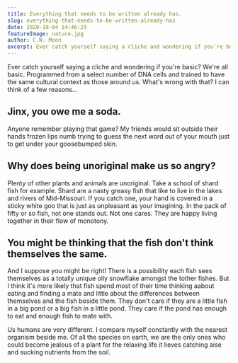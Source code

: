 ```yaml
---
title: Everything that needs to be written already has.
slug: everything-that-needs-to-be-written-already-has
date: 2020-10-04 14:46:23
featureImage: nature.jpg
author: C.W. Moon
excerpt: Ever catch yourself saying a cliche and wondering if you're basic?  We're all basic. Programmed from a select number of DNA cells and trained to have the same cultural context as those around us. What's wrong with that? I can think of a few reasons...
---
```


Ever catch yourself saying a cliche and wondering if you're basic?  We're all basic. Programmed from a select number of DNA cells and trained to have the same cultural context as those around us. What's wrong with that? 
I can think of a few reasons...

## Jinx, you owe me a soda.

Anyone remember playing that game? My friends would sit outside their hands frozen lips numb trying to guess the next word out of your mouth just to get under your goosebumped skin. 

## Why does being unoriginal make us so angry?

Plenty of other plants and animals are unoriginal.  Take a school of shard fish for example.  Shard are a nasty greasy fish that like to live in the lakes and rivers of Mid-Missouri.  If you catch one, your hand is covered in a sticky white goo that is just as unpleasant as your imagining. In the pack of fifty or so fish, not one stands out.  Not one cares.  They are happy living together in their flow of monotony.

## You might be thinking that the fish don't think themselves the same.

And I suppose you might be right!  There is a possibility each fish sees themselves as a totally unique oily snowflake amongst the tother fishes. But I think it's more likely that fish spend most of their time thinking aabout eating and finding a mate and little about the differences between themselves and the fish beside them.  They don't care if they are a little fish in a big pond or a big fish in a little pond.  They care if the pond has enough to eat and enough fish to mate with.  

Us humans are very different.  I compare myself constantly with the nearest organism beside me. Of all the species on earth, we are the only ones who could become jealous of a plant for the relaxing life it lieves catching aise and sucking nutrients from the soil. 


